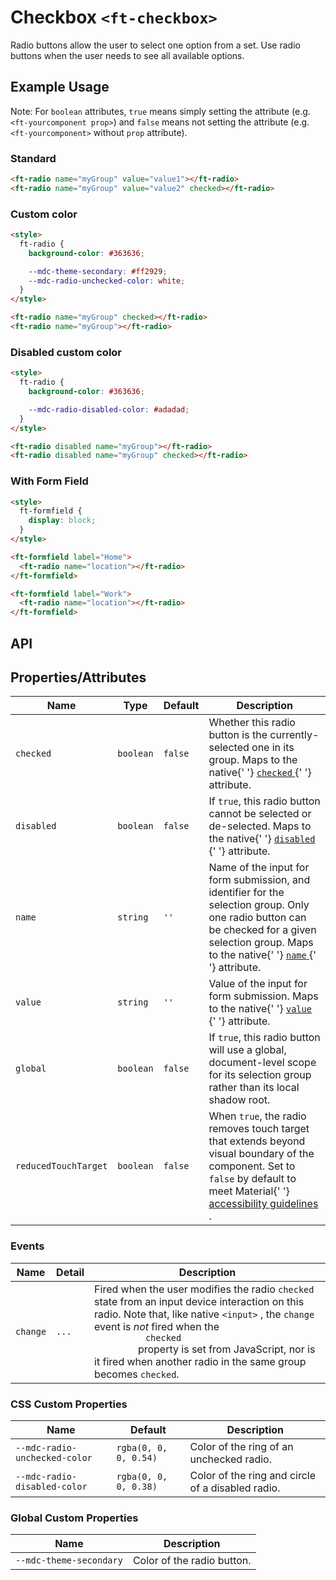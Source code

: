 
<Meta title="Ruhil UI/Form Component/Radio/Doc" />

<style>{`

`}</style>

# Checkbox `<ft-checkbox>`

<p>
  Radio buttons allow the user to select one option from a set. Use radio
  buttons when the user needs to see all available options.
</p>

## Example Usage

Note: For `boolean` attributes, `true` means simply setting the attribute (e.g. `<ft-yourcomponent prop>`) and `false` means not setting the attribute (e.g. `<ft-yourcomponent>` without `prop` attribute).

### Standard

<Canvas withToolbar>
  <Story id="ruhil-ui-form-component-radio--standard" height="100px" />
</Canvas>

```html
<ft-radio name="myGroup" value="value1"></ft-radio>
<ft-radio name="myGroup" value="value2" checked></ft-radio>
```

### Custom color

<Canvas withToolbar>
  <Story id="ruhil-ui-form-component-radio--custom-color" height="100px" />
</Canvas>

```html
<style>
  ft-radio {
    background-color: #363636;

    --mdc-theme-secondary: #ff2929;
    --mdc-radio-unchecked-color: white;
  }
</style>

<ft-radio name="myGroup" checked></ft-radio>
<ft-radio name="myGroup"></ft-radio>
```

### Disabled custom color

<Canvas withToolbar>
  <Story
    id="ruhil-ui-form-component-radio--disabled-custom-color"
    height="100px"
  />
</Canvas>

```html
<style>
  ft-radio {
    background-color: #363636;

    --mdc-radio-disabled-color: #adadad;
  }
</style>

<ft-radio disabled name="myGroup"></ft-radio>
<ft-radio disabled name="myGroup" checked></ft-radio>
```

### With Form Field

<Canvas withToolbar>
  <Story id="ruhil-ui-form-component-radio--with-form-field" height="100px" />
</Canvas>

```html
<style>
  ft-formfield {
    display: block;
  }
</style>

<ft-formfield label="Home">
  <ft-radio name="location"></ft-radio>
</ft-formfield>

<ft-formfield label="Work">
  <ft-radio name="location"></ft-radio>
</ft-formfield>
```

## API

## Properties/Attributes

<table>
  <thead>
    <tr>
      <th>Name</th>
      <th>Type</th>
      <th>Default</th>
      <th>Description</th>
    </tr>
  </thead>
  <tbody>
    <tr>
      <td>
        <code>checked</code>
      </td>
      <td>
        <code>boolean</code>
      </td>
      <td>
        <code>false</code>
      </td>
      <td>
        Whether this radio button is the currently-selected one in its group.
        Maps to the native{' '}
        <a
          href="https://developer.mozilla.org/en-US/docs/Web/HTML/Element/input/radio#checked"
          rel="nofollow"
        >
          <code>checked</code>
        </a>{' '}
        attribute.
      </td>
    </tr>
    <tr>
      <td>
        <code>disabled</code>
      </td>
      <td>
        <code>boolean</code>
      </td>
      <td>
        <code>false</code>
      </td>
      <td>
        If <code>true</code>, this radio button cannot be selected or
        de-selected. Maps to the native{' '}
        <a
          href="https://developer.mozilla.org/en-US/docs/Web/HTML/Element/input#disabled"
          rel="nofollow"
        >
          <code>disabled</code>
        </a>{' '}
        attribute.
      </td>
    </tr>
    <tr>
      <td>
        <code>name</code>
      </td>
      <td>
        <code>string</code>
      </td>
      <td>
        <code>''</code>
      </td>
      <td>
        Name of the input for form submission, and identifier for the selection
        group. Only one radio button can be checked for a given selection group.
        Maps to the native{' '}
        <a
          href="https://developer.mozilla.org/en-US/docs/Web/HTML/Element/input#name"
          rel="nofollow"
        >
          <code>name</code>
        </a>{' '}
        attribute.
      </td>
    </tr>
    <tr>
      <td>
        <code>value</code>
      </td>
      <td>
        <code>string</code>
      </td>
      <td>
        <code>''</code>
      </td>
      <td>
        Value of the input for form submission. Maps to the native{' '}
        <a
          href="https://developer.mozilla.org/en-US/docs/Web/HTML/Element/input/radio#value"
          rel="nofollow"
        >
          <code>value</code>
        </a>{' '}
        attribute.
      </td>
    </tr>
    <tr>
      <td>
        <code>global</code>
      </td>
      <td>
        <code>boolean</code>
      </td>
      <td>
        <code>false</code>
      </td>
      <td>
        If <code>true</code>, this radio button will use a global,
        document-level scope for its selection group rather than its local
        shadow root.
      </td>
    </tr>
    <tr>
      <td>
        <code>reducedTouchTarget</code>
      </td>
      <td>
        <code>boolean</code>
      </td>
      <td>
        <code>false</code>
      </td>
      <td>
        When <code>true</code>, the radio removes touch target that extends
        beyond visual boundary of the component. Set to <code>false</code> by
        default to meet Material{' '}
        <a
          href="https://material.io/design/usability/accessibility.html"
          rel="nofollow"
        >
          accessibility guidelines
        </a>
        .
      </td>
    </tr>
  </tbody>
</table>

### Events

<table>
  <thead>
    <tr>
      <th>Name</th>
      <th>Detail</th>
      <th>Description</th>
    </tr>
  </thead>
  <tbody>
    <tr>
      <td>
        <code>change</code>
      </td>
      <td>
        <code>...</code>
      </td>
      <td>
        Fired when the user modifies the radio <code>checked</code> state from
        an input device interaction on this radio. Note that, like
          native <code>&lt;input&gt;</code>
        , the <code>change</code> event is <em>not</em> fired when the <code>
          checked
        </code> property is set from JavaScript, nor is it fired when another radio
        in the same group becomes <code>checked</code>.
      </td>
    </tr>

  </tbody>
</table>

### CSS Custom Properties

<table>
  <thead>
    <tr>
      <th>Name</th>
      <th>Default</th>
      <th>Description</th>
    </tr>
  </thead>
  <tbody>
    <tr>
      <td>
        <code>--mdc-radio-unchecked-color</code>
      </td>
      <td>
        <code>rgba(0, 0, 0, 0.54)</code>
      </td>
      <td>Color of the ring of an unchecked radio.</td>
    </tr>
    <tr>
      <td>
        <code>--mdc-radio-disabled-color</code>
      </td>
      <td>
        <code>rgba(0, 0, 0, 0.38)</code>
      </td>
      <td>Color of the ring and circle of a disabled radio.</td>
    </tr>
  </tbody>
</table>

### Global Custom Properties

<table>
  <thead>
    <tr>
      <th>Name</th>
      <th>Description</th>
    </tr>
  </thead>
  <tbody>
    <tr>
      <td>
        <code>--mdc-theme-secondary</code>
      </td>
      <td>Color of the radio button.</td>
    </tr>
  </tbody>
</table>
